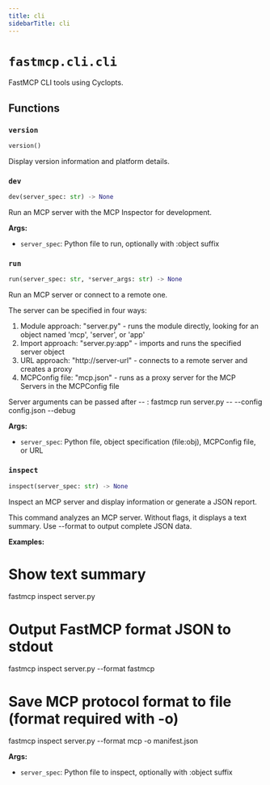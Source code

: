 ```yaml
---
title: cli
sidebarTitle: cli
---
```


# `fastmcp.cli.cli`


FastMCP CLI tools using Cyclopts.

## Functions

### `version` <sup><a href="https://github.com/jlowin/fastmcp/blob/main/src/fastmcp/cli/cli.py#L106" target="_blank"><Icon icon="github" style="width: 14px; height: 14px;" /></a></sup>

```python
version()
```


Display version information and platform details.


### `dev` <sup><a href="https://github.com/jlowin/fastmcp/blob/main/src/fastmcp/cli/cli.py#L144" target="_blank"><Icon icon="github" style="width: 14px; height: 14px;" /></a></sup>

```python
dev(server_spec: str) -> None
```


Run an MCP server with the MCP Inspector for development.

**Args:**
- `server_spec`: Python file to run, optionally with \:object suffix


### `run` <sup><a href="https://github.com/jlowin/fastmcp/blob/main/src/fastmcp/cli/cli.py#L289" target="_blank"><Icon icon="github" style="width: 14px; height: 14px;" /></a></sup>

```python
run(server_spec: str, *server_args: str) -> None
```


Run an MCP server or connect to a remote one.

The server can be specified in four ways:
1. Module approach: "server.py" - runs the module directly, looking for an object named 'mcp', 'server', or 'app'
2. Import approach: "server.py:app" - imports and runs the specified server object
3. URL approach: "http://server-url" - connects to a remote server and creates a proxy
4. MCPConfig file: "mcp.json" - runs as a proxy server for the MCP Servers in the MCPConfig file

Server arguments can be passed after -- :
fastmcp run server.py -- --config config.json --debug

**Args:**
- `server_spec`: Python file, object specification (file\:obj), MCPConfig file, or URL


### `inspect` <sup><a href="https://github.com/jlowin/fastmcp/blob/main/src/fastmcp/cli/cli.py#L442" target="_blank"><Icon icon="github" style="width: 14px; height: 14px;" /></a></sup>

```python
inspect(server_spec: str) -> None
```


Inspect an MCP server and display information or generate a JSON report.

This command analyzes an MCP server. Without flags, it displays a text summary.
Use --format to output complete JSON data.

**Examples:**

# Show text summary
fastmcp inspect server.py

# Output FastMCP format JSON to stdout
fastmcp inspect server.py --format fastmcp

# Save MCP protocol format to file (format required with -o)
fastmcp inspect server.py --format mcp -o manifest.json

**Args:**
- `server_spec`: Python file to inspect, optionally with \:object suffix

